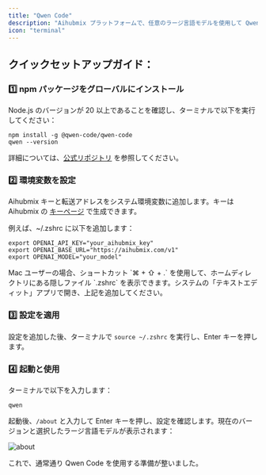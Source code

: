 ```yaml
---
title: "Qwen Code"
description: "Aihubmix プラットフォームで、任意のラージ言語モデルを使用して Qwen Code を強化します。"
icon: "terminal"
---
```


## クイックセットアップガイド：

### 1️⃣ npm パッケージをグローバルにインストール

Node.js のバージョンが 20 以上であることを確認し、ターミナルで以下を実行してください：

```shell
npm install -g @qwen-code/qwen-code
qwen --version
```

詳細については、[公式リポジトリ](https://github.com/QwenLM/qwen-code) を参照してください。

### 2️⃣ 環境変数を設定

Aihubmix キーと転送アドレスをシステム環境変数に追加します。キーは Aihubmix の [キーページ](https://aihubmix.com/token) で生成できます。

例えば、~/.zshrc に以下を追加します：

```shell
export OPENAI_API_KEY="your_aihubmix_key"
export OPENAI_BASE_URL="https://aihubmix.com/v1"
export OPENAI_MODEL="your_model"
```

<Tip>
  Mac ユーザーの場合、ショートカット `⌘ + ⇧ + .` を使用して、ホームディレクトリにある隠しファイル `.zshrc` を表示できます。システムの「テキストエディット」アプリで開き、上記を追加してください。
</Tip>

### 3️⃣ 設定を適用

設定を追加した後、ターミナルで `source ~/.zshrc` を実行し、Enter キーを押します。

### 4️⃣ 起動と使用

ターミナルで以下を入力します：

```shell
qwen
```

起動後、`/about` と入力して Enter キーを押し、設定を確認します。現在のバージョンと選択したラージ言語モデルが表示されます：

![about](../../public/en/Qwen-code-en.png)

これで、通常通り Qwen Code を使用する準備が整いました。

